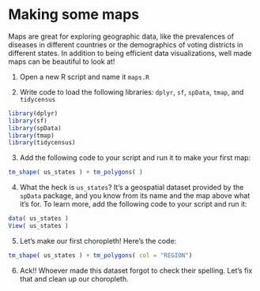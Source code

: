 # Making some maps

Maps are great for exploring geographic data, like the prevalences of diseases in different countries or the
demographics of voting districts in different states. In addition to being efficient data visualizations, 
well made maps can be beautiful to look at!

1. Open a new R script and name it `maps.R`

2. Write code to load the following libraries: `dplyr`, `sf`, `spData`, `tmap`, and `tidycensus`

```r
library(dplyr)
library(sf)
library(spData)
library(tmap)
library(tidycensus)
```

3. Add the following code to your script and run it to make your first map:

```r
tm_shape( us_states ) + tm_polygons( )
```

4. What the heck is `us_states`? It's a geospatial dataset provided by the `spData` package, and you know from its name and the map above what it's for. To learn more, add the following code to your script and run it:

```r
data( us_states )
View( us_states )
```

5. Let's make our first choropleth! Here's the code:

```r
tm_shape( us_states ) + tm_polygons( col = "REGION")
```

6. Ack!! Whoever made this dataset forgot to check their spelling. Let's fix that and clean up our choropleth.

